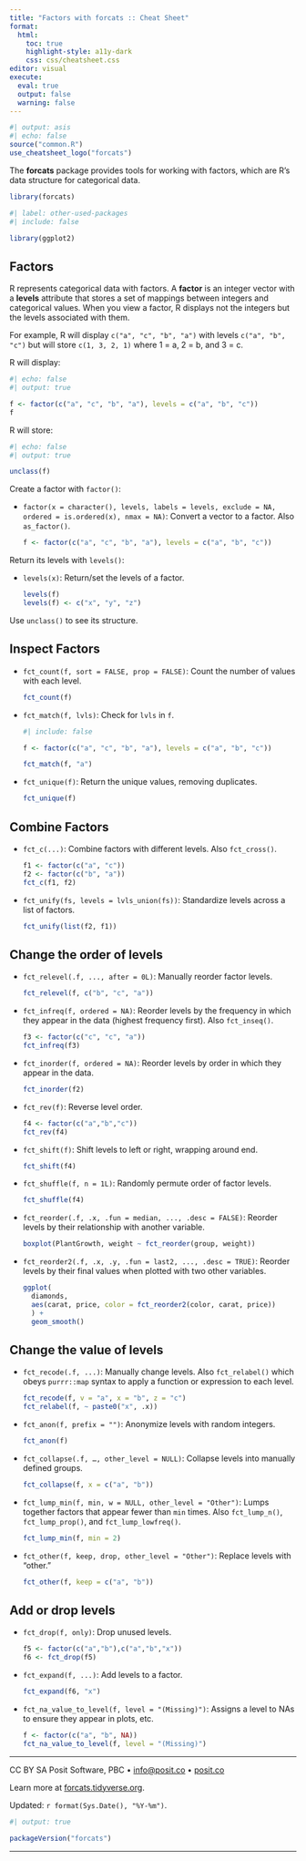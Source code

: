 ```yaml
---
title: "Factors with forcats :: Cheat Sheet"
format: 
  html:
    toc: true
    highlight-style: a11y-dark
    css: css/cheatsheet.css
editor: visual
execute:
  eval: true
  output: false
  warning: false
---
```


```r
#| output: asis
#| echo: false
source("common.R")
use_cheatsheet_logo("forcats")
```

The **forcats** package provides tools for working with factors, which are R's data structure for categorical data.

```r
library(forcats)
```

```r
#| label: other-used-packages
#| include: false

library(ggplot2)
```

## Factors

R represents categorical data with factors.
A **factor** is an integer vector with a **levels** attribute that stores a set of mappings between integers and categorical values.
When you view a factor, R displays not the integers but the levels associated with them.

For example, R will display `c("a", "c", "b", "a")` with levels `c("a", "b", "c")` but will store `c(1, 3, 2, 1)` where 1 = a, 2 = b, and 3 = c.

R will display:

```r
#| echo: false
#| output: true

f <- factor(c("a", "c", "b", "a"), levels = c("a", "b", "c"))
f
```

R will store:

```r
#| echo: false
#| output: true

unclass(f)
```

Create a factor with `factor()`:

-   `factor(x = character(), levels, labels = levels, exclude = NA, ordered = is.ordered(x), nmax = NA)`: Convert a vector to a factor.
    Also `as_factor()`.

    ```r
    f <- factor(c("a", "c", "b", "a"), levels = c("a", "b", "c"))
    ```

Return its levels with `levels()`:

-   `levels(x)`: Return/set the levels of a factor.

    ```r
    levels(f)
    levels(f) <- c("x", "y", "z")
    ```

Use `unclass()` to see its structure.

## Inspect Factors

-   `fct_count(f, sort = FALSE, prop = FALSE)`: Count the number of values with each level.

    ```r
    fct_count(f)
    ```

-   `fct_match(f, lvls)`: Check for `lvls` in `f`.

    ```r
    #| include: false

    f <- factor(c("a", "c", "b", "a"), levels = c("a", "b", "c"))
    ```

    ```r
    fct_match(f, "a")
    ```

-   `fct_unique(f)`: Return the unique values, removing duplicates.

    ```r
    fct_unique(f)
    ```

## Combine Factors

-   `fct_c(...)`: Combine factors with different levels.
    Also `fct_cross()`.

    ```r
    f1 <- factor(c("a", "c"))
    f2 <- factor(c("b", "a"))
    fct_c(f1, f2)
    ```

-   `fct_unify(fs, levels = lvls_union(fs))`: Standardize levels across a list of factors.

    ```r
    fct_unify(list(f2, f1))
    ```

## Change the order of levels

-   `fct_relevel(.f, ..., after = 0L)`: Manually reorder factor levels.

    ```r
    fct_relevel(f, c("b", "c", "a"))
    ```

-   `fct_infreq(f, ordered = NA)`: Reorder levels by the frequency in which they appear in the data (highest frequency first).
    Also `fct_inseq()`.

    ```r
    f3 <- factor(c("c", "c", "a"))
    fct_infreq(f3)
    ```

-   `fct_inorder(f, ordered = NA)`: Reorder levels by order in which they appear in the data.

    ```r
    fct_inorder(f2)
    ```

-   `fct_rev(f)`: Reverse level order.

    ```r
    f4 <- factor(c("a","b","c"))
    fct_rev(f4)
    ```

-   `fct_shift(f)`: Shift levels to left or right, wrapping around end.

    ```r
    fct_shift(f4)
    ```

-   `fct_shuffle(f, n = 1L)`: Randomly permute order of factor levels.

    ```r
    fct_shuffle(f4)
    ```

-   `fct_reorder(.f, .x, .fun = median, ..., .desc = FALSE)`: Reorder levels by their relationship with another variable.

    ```r
    boxplot(PlantGrowth, weight ~ fct_reorder(group, weight))
    ```

-   `fct_reorder2(.f, .x, .y, .fun = last2, ..., .desc = TRUE)`: Reorder levels by their final values when plotted with two other variables.

    ```r
    ggplot(
      diamonds,
      aes(carat, price, color = fct_reorder2(color, carat, price))
      ) + 
      geom_smooth()
    ```

## Change the value of levels

-   `fct_recode(.f, ...)`: Manually change levels.
    Also `fct_relabel()` which obeys `purrr::map` syntax to apply a function or expression to each level.

    ```r
    fct_recode(f, v = "a", x = "b", z = "c")
    fct_relabel(f, ~ paste0("x", .x))
    ```

-   `fct_anon(f, prefix = "")`: Anonymize levels with random integers.

    ```r
    fct_anon(f)
    ```

-   `fct_collapse(.f, …, other_level = NULL)`: Collapse levels into manually defined groups.

    ```r
    fct_collapse(f, x = c("a", "b"))
    ```

-   `fct_lump_min(f, min, w = NULL, other_level = "Other")`: Lumps together factors that appear fewer than `min` times.
    Also `fct_lump_n()`, `fct_lump_prop()`, and `fct_lump_lowfreq()`.

    ```r
    fct_lump_min(f, min = 2)
    ```

-   `fct_other(f, keep, drop, other_level = "Other")`: Replace levels with "other."

    ```r
    fct_other(f, keep = c("a", "b"))
    ```

## Add or drop levels

-   `fct_drop(f, only)`: Drop unused levels.

    ```r
    f5 <- factor(c("a","b"),c("a","b","x"))
    f6 <- fct_drop(f5)
    ```

-   `fct_expand(f, ...)`: Add levels to a factor.

    ```r
    fct_expand(f6, "x")
    ```

-   `fct_na_value_to_level(f, level = "(Missing)")`: Assigns a level to NAs to ensure they appear in plots, etc.

    ```r
    f <- factor(c("a", "b", NA))
    fct_na_value_to_level(f, level = "(Missing)")
    ```

------------------------------------------------------------------------

CC BY SA Posit Software, PBC • [info\@posit.co](mailto:info@posit.co) • [posit.co](https://posit.co)

Learn more at [forcats.tidyverse.org](https://forcats.tidyverse.org).

Updated: `r format(Sys.Date(), "%Y-%m")`.

```r
#| output: true

packageVersion("forcats")
```

------------------------------------------------------------------------
